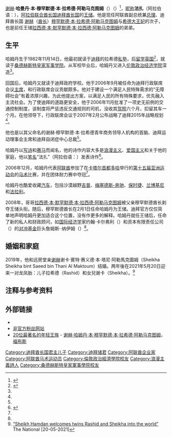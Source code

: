 {{Infobox Monarch|royal|
| name                 = 谢赫·哈曼丹·本·穆罕默德·本·拉希德·阿勒马克图姆
| image                = H.H. Sheikh Hamdan Bin Mohammed Bin Rashid Al Maktoum in Summit on the Global Agenda.jpg
| imgw                 = 220
| title = [[File:Flag_of_Dubai.svg|25px]] [[迪拜|迪拜]][[王儲|王儲]] <br />''HH'' Crown Prince of Dubai
| house                = 
| full name            = 哈曼丹·本·穆罕默德·本·拉希德·阿勒马克图姆
| head                 = [[迪拜|迪拜]]王储哈曼丹·本·穆罕默德·本·拉希德·阿勒马克图姆[[殿下|殿下]]
| father               = [[穆罕默德·本·拉希德·阿勒马克图姆|穆罕默德·本·拉希德·阿勒马克图姆]]
| mother               = [[希德·賓特·馬克圖姆·本·朱瑪·阿勒馬克圖姆|希德·賓特·馬克圖姆·本·朱瑪·阿勒馬克圖姆]]
| date of birth        = {{Birth date and age|1982|11|14|df=yes}}
| place of birth       = {{UAE}}[[迪拜|迪拜]]
| date of death        = 
| spouse = {{marriage|Sheikha Sheikha bint Saeed bin Thani Al Maktoum |2019}}
| issue = 拉希德·本·哈曼丹·本·穆罕默德·阿勒馬克圖姆<br>谢卡·本·哈曼丹·本·穆罕默德·阿勒馬克圖姆
| religion             = [[伊斯兰教|伊斯兰教]][[逊尼派|逊尼派]]
| occupation           = [[商人|商人]]、[[诗人|诗人]]、[[运动员|运动员]]
|}}
{{Dubai Princely Family}}
[[谢赫_(称号)|谢赫]]·'''哈曼丹·本·穆罕默德·本·拉希德·阿勒马克图姆'''（{{lang-ar|الشيخ '''حمدان بن محمد بن راشد آل مكتوم'''}}）（{{bd|1982年|11月14日|catIdx=H}}）<ref name="GN">{{Cite news |title=谢赫·哈姆丹任迪拜王储 |url=http://archive.gulfnews.com/articles/08/02/01/10186492.html |publisher=《[[海湾新闻|海湾新闻]]》 |date=2008-02-01 |accessdate=2008-02-09 |deadurl=yes |archiveurl=https://web.archive.org/web/20080208151248/http://archive.gulfnews.com/articles/08/02/01/10186492.html |archivedate=2008-02-08 }}</ref>，[[昵称|昵称]]'''法扎'''（阿拉伯语：'''{{rtl-lang|ar|فزاع}}'''），[[阿拉伯联合酋长国|阿拉伯联合酋长国]][[迪拜酋长国|迪拜酋长国]]的[[王储|王储]]。他是现任阿联酋副总统兼[[阿拉伯联合酋长国总理|总理]]、迪拜酋长国 [[谢赫_(称号)|谢赫]]（[[迪拜酋长国酋长|酋长]]）[[穆罕默德·本·拉希德·阿勒马克图姆|穆罕默德·本·拉希德·阿勒马克图姆]]与[[希德·賓特·馬克圖姆·本·朱瑪·阿勒馬克圖姆|希德大王妃]]的次子，也是前任王储[[拉西德·本·默罕默德·本·拉西德·阿勒马克图姆|拉西德·本·默罕默德·本·拉西德·阿勒马克图姆]]的弟弟。

== 生平 ==
哈姆丹生于1982年11月14日，他最初就读于[[迪拜|迪拜]]的拉希德[[私塾|私塾]]，后[[留学|留学]][[英国|英国]]<ref name="Profile">{{Cite news |title=资料：谢赫·哈姆丹·本·穆罕默德·本·拉希德·阿勒马克图姆 |url=http://archive.gulfnews.com/articles/08/02/01/10186495.html |publisher=《[[海湾新闻|海湾新闻]]》 |date=2008-02-01 |accessdate=2008-01-09 |deadurl=yes |archiveurl=https://web.archive.org/web/20080209093910/http://archive.gulfnews.com/articles/08/02/01/10186495.html |archivedate=2008-02-09 }}</ref>，就读于[[桑德赫斯特皇家军事学院|桑德赫斯特皇家军事学院]]。从军校毕业后，哈姆丹又进入[[伦敦政治经济学院|伦敦政治经济学院]]深造<ref name="GN"/>。

回国后，哈姆丹又就读于迪拜政府学校。他于2006年9月被任命为迪拜行政联席会议[[主席|主席]]，和行政联席会议贡献颇多。他对于建设一个满足人民特殊需求的“无障碍社会”有着浓厚兴趣，为此他提出方案，以满足人民的所有特殊要求，优先融入主流社会。为了使迪拜的道路更安全，他于2006年11月批准了一项史无前例的交通控制制度，该制度将严惩违反交通规则的司机，没收其[[驾照|驾照]]六个月，扣留其车一个月。在他领导下，行政联席会议于2007年2月公布战略了迪拜2015年战略规划<ref name="GN"/>。

他也是以其父命名的谢赫·穆罕默德·本·拉希德青年商务领导人机构的首脑、迪拜运动理事会主席和迪拜自闭症中心总裁<ref name="Profile"/>。

哈姆丹以[[诗歌|写诗]]和[[赛马|赛马]]而闻名，他的诗作内容大多是[[浪漫主义|浪漫主义]]、[[爱国主义|爱国主义]]和关于他的家庭，他以[[笔名|笔名]]“法扎”（阿拉伯语：{{rtl-lang|ar|فزاع}}）发表诗作<ref>{{Cite web |url=http://www.fazza3.com/ |title=谢赫·哈姆丹·本·穆罕默德·本·拉希德·阿勒马克图姆殿下的官方网站 |accessdate=2012-02-09 |archive-date=2004-03-25 |archive-url=https://web.archive.org/web/20040325043515/http://www.fazza3.com/ |dead-url=no }}</ref>。

2006年12月，哈姆丹代表[[阿联酋|阿联酋]]参加了在[[卡塔尔|卡塔尔]][[首都|首都]][[多哈|多哈]]举行的[[第十五届亚洲运动会|第十五届]][[亚洲运动会|亚洲运动会]]的[[马术|马术]]比赛，并在团体耐力赛中夺冠<ref name="Profile"/>。

哈姆丹也酷爱收藏[[汽车|汽车]]，包括沙漠越野[[吉普|吉普]]、[[梅塞德斯-奔驰|梅塞德斯-奔驰]]、[[保时捷|保时捷]]、[[兰博基尼|兰博基尼]]和[[法拉利|法拉利]]。

2008年，哥哥[[拉西德·本·默罕默德·本·拉西德·阿勒马克图姆|拉西德·本·默罕默德·本·拉西德·阿勒马克图姆]]被父亲穆罕默德酋长剥夺王储头衔。随后，穆罕默德酋长在2月1日任命哈姆丹为王储。迪拜官方仅仅简单地声明哈姆丹更加适合这个位置，没有作更多的解释。哈姆丹就任王储后，任命了新的私人和财政顾问，如[[国际经济学|国际经济学]]家约翰·卡尔弗利（{{lang|en|John Calverley}}）和{{lang|en|HN}}资本有限责任公司（{{lang|en|HN Capital LLP}}）的[[对冲基金|对冲基金]]巨头詹姆斯·{{lang|en|T}}·纳伊姆（{{lang|en|James T. Naeem}}）<ref name="GN"/>。

== 婚姻和家庭 ==
2019年，他和远房堂亲[[谢赫_(称号)|谢赫]]谢卡·賓特·赛义德·本·塔尼·阿勒馬克圖姆（Sheikha Sheikha bint Saeed bin Thani Al Maktoum）结婚。两年後在2021年5月20日迎来一对龙凤胎：儿子拉希德（Rashid）和女兒谢卡（Sheikha）。<ref>[https://www.thenationalnews.com/uae/government/sheikh-hamdan-welcomes-twins-rashid-and-sheikha-into-the-world-1.1226853 “Sheikh Hamdan welcomes twins Rashid and Sheikha into the world”] {{Wayback|url=https://www.thenationalnews.com/uae/government/sheikh-hamdan-welcomes-twins-rashid-and-sheikha-into-the-world-1.1226853 |date=20210701010556 }} The National [20-05-2021]</ref>

== 注释与参考资料 ==
{{Reflist}}

== 外部链接 ==
{{Commonscat|Hamdan bin Mohammed Al Maktoum}}
* {{Instagram|faz3}}
* [http://www.sheikhhamdan.com 非官方粉丝网站]{{Wayback|url=http://www.sheikhhamdan.com/ |date=20201128224520 }}
* [http://www.forbes.com/businessbillionaires/2008/05/23/royals-celebrity-monarchs-biz-billies-cz_ls_0527royals.html 20位最著名的年轻王族]{{Wayback|url=http://www.forbes.com/businessbillionaires/2008/05/23/royals-celebrity-monarchs-biz-billies-cz_ls_0527royals.html |date=20090122002249 }} - [http://www.forbes.com/2008/05/23/royals-celebrity-monarchs-biz-billies-cz_ls_0527royals_slide_7.html 谢赫·哈姆丹·本·穆罕默德·本·拉希德·阿勒马克图姆]{{Wayback|url=http://www.forbes.com/2008/05/23/royals-celebrity-monarchs-biz-billies-cz_ls_0527royals_slide_7.html |date=20190517165451 }}，[[福布斯|福布斯]]

{{DEFAULTSORT:Hamdan bin Mohammed Al Maktoum}}
[[Category:迪拜酋长国君主儿子|Category:迪拜酋长国君主儿子]]
[[Category:迪拜储君|Category:迪拜储君]]
[[Category:阿联酋企业家|Category:阿联酋企业家]]
[[Category:阿联酋马术运动员|Category:阿联酋马术运动员]]
[[Category:倫敦政治經濟學院校友|Category:倫敦政治經濟學院校友]]
[[Category:浪漫主義詩人|Category:浪漫主義詩人]]
[[Category:桑德赫斯特皇家軍事學院校友|Category:桑德赫斯特皇家軍事學院校友]]